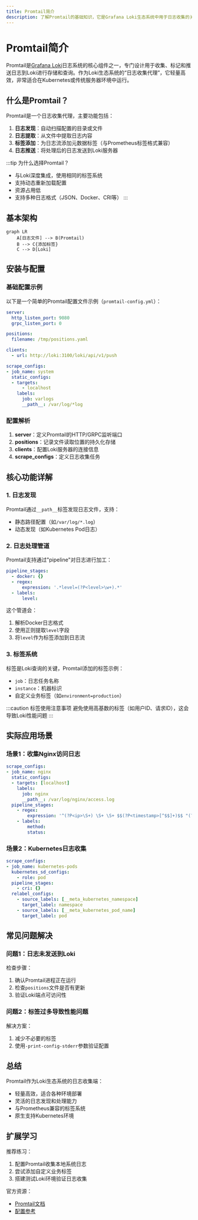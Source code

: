 ```yaml
---
title: Promtail简介
description: 了解Promtail的基础知识，它是Grafana Loki生态系统中用于日志收集的关键组件。
---
```


# Promtail简介

Promtail是[Grafana Loki](https://grafana.com/oss/loki/)日志系统的核心组件之一，专门设计用于收集、标记和推送日志到Loki进行存储和查询。作为Loki生态系统的“日志收集代理”，它轻量高效，非常适合在Kubernetes或传统服务器环境中运行。

## 什么是Promtail？

Promtail是一个日志收集代理，主要功能包括：
1. **日志发现**：自动扫描配置的目录或文件<br />
2. **日志提取**：从文件中提取日志内容<br />
3. **标签添加**：为日志流添加元数据标签（与Prometheus标签格式兼容）<br />
4. **日志推送**：将处理后的日志发送到Loki服务器

:::tip 为什么选择Promtail？
- 与Loki深度集成，使用相同的标签系统
- 支持动态重新加载配置
- 资源占用低
- 支持多种日志格式（JSON、Docker、CRI等）
:::

## 基本架构

```mermaid
graph LR
    A[日志文件] --> B(Promtail)
    B --> C{添加标签}
    C --> D[Loki]
```

## 安装与配置

### 基础配置示例

以下是一个简单的Promtail配置文件示例（`promtail-config.yml`）：

```yaml
server:
  http_listen_port: 9080
  grpc_listen_port: 0

positions:
  filename: /tmp/positions.yaml

clients:
  - url: http://loki:3100/loki/api/v1/push

scrape_configs:
- job_name: system
  static_configs:
  - targets:
      - localhost
    labels:
      job: varlogs
      __path__: /var/log/*log
```

### 配置解析

1. **server**：定义Promtail的HTTP/GRPC监听端口<br />
2. **positions**：记录文件读取位置的持久化存储<br />
3. **clients**：配置Loki服务器的连接信息<br />
4. **scrape_configs**：定义日志收集任务

## 核心功能详解

### 1. 日志发现

Promtail通过`__path__`标签发现日志文件，支持：
- 静态路径配置（如`/var/log/*.log`）
- 动态发现（如Kubernetes Pod日志）

### 2. 日志处理管道

Promtail支持通过"pipeline"对日志进行加工：

```yaml
pipeline_stages:
  - docker: {}
  - regex:
      expression: '.*level=(?P<level>\w+).*'
  - labels:
      level:
```

这个管道会：
1. 解析Docker日志格式
2. 使用正则提取`level`字段
3. 将`level`作为标签添加到日志流

### 3. 标签系统

标签是Loki查询的关键，Promtail添加的标签示例：
- `job`：日志任务名称
- `instance`：机器标识
- 自定义业务标签（如`environment=production`）

:::caution 标签使用注意事项
避免使用高基数的标签（如用户ID、请求ID），这会导致Loki性能问题
:::

## 实际应用场景

### 场景1：收集Nginx访问日志

```yaml
scrape_configs:
- job_name: nginx
  static_configs:
  - targets: [localhost]
    labels:
      job: nginx
      __path__: /var/log/nginx/access.log
  pipeline_stages:
    - regex:
        expression: '^(?P<ip>\S+) \S+ \S+ $$(?P<timestamp>[^$$]+)$$ "(?P<method>\S+) (?P<path>\S+) \S+" (?P<status>\d+)'
    - labels:
        method:
        status:
```

### 场景2：Kubernetes日志收集

```yaml
scrape_configs:
- job_name: kubernetes-pods
  kubernetes_sd_configs:
    - role: pod
  pipeline_stages:
    - cri: {}
  relabel_configs:
    - source_labels: [__meta_kubernetes_namespace]
      target_label: namespace
    - source_labels: [__meta_kubernetes_pod_name]
      target_label: pod
```

## 常见问题解决

### 问题1：日志未发送到Loki
检查步骤：
1. 确认Promtail进程正在运行
2. 检查`positions`文件是否有更新
3. 验证Loki端点可访问性

### 问题2：标签过多导致性能问题
解决方案：
1. 减少不必要的标签
2. 使用`-print-config-stderr`参数验证配置

## 总结

Promtail作为Loki生态系统的日志收集端：
- 轻量高效，适合各种环境部署
- 灵活的日志发现和处理能力
- 与Prometheus兼容的标签系统
- 原生支持Kubernetes环境

## 扩展学习

推荐练习：
1. 配置Promtail收集本地系统日志
2. 尝试添加自定义业务标签
3. 搭建测试Loki环境验证日志收集

官方资源：
- [Promtail文档](https://grafana.com/docs/loki/latest/clients/promtail/)
- [配置参考](https://grafana.com/docs/loki/latest/clients/promtail/configuration/)